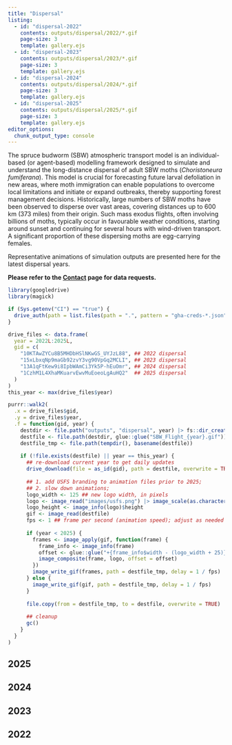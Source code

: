 ```yaml
---
title: "Dispersal"
listing:
  - id: "dispersal-2022"
    contents: outputs/dispersal/2022/*.gif
    page-size: 3
    template: gallery.ejs
  - id: "dispersal-2023"
    contents: outputs/dispersal/2023/*.gif
    page-size: 3
    template: gallery.ejs
  - id: "dispersal-2024"
    contents: outputs/dispersal/2024/*.gif
    page-size: 3
    template: gallery.ejs
  - id: "dispersal-2025"
    contents: outputs/dispersal/2025/*.gif
    page-size: 3
    template: gallery.ejs
editor_options: 
  chunk_output_type: console
---
```


The spruce budworm (SBW) atmospheric transport model is an individual-based (or agent-based) modelling framework designed to simulate and understand the long-distance dispersal of adult SBW moths (_Choristoneura fumiferana_).
This model is crucial for forecasting future larval defoliation in new areas, where moth immigration can enable populations to overcome local limitations and initiate or expand outbreaks, thereby supporting forest management decisions.
Historically, large numbers of SBW moths have been observed to disperse over vast areas, covering distances up to 600 km (373 miles) from their origin.
Such mass exodus flights, often involving billions of moths, typically occur in favourable weather conditions, starting around sunset and continuing for several hours with wind-driven transport. 
A significant proportion of these dispersing moths are egg-carrying females.

Representative animations of simulation outputs are presented here for the latest dispersal years.

**Please refer to the [Contact](contact.qmd) page for data requests.**

```r
library(googledrive)
library(magick)

if (Sys.getenv("CI") == "true") {
  drive_auth(path = list.files(path = ".", pattern = "gha-creds-*.json"))
}

drive_files <- data.frame(
  year = 2022L:2025L,
  gid = c(
    "10KTAwZYCu8B5MHDbHSlNKwGS_UYJzL88", ## 2022 dispersal
    "15xLbxqNp9maGb92zvY3vg90VpGq2MCLI", ## 2023 dispersal
    "13A1qFtKew9i8IpbWAmCi3Yk5P-hEuOmr", ## 2024 dispersal
    "1CzhM1L4XhaMKuarvEwvMuEoeoLgAuHQ2"  ## 2025 dispersal
  )
)
this_year <- max(drive_files$year)

purrr::walk2(
  .x = drive_files$gid,
  .y = drive_files$year,
  .f = function(gid, year) {
    destdir <- file.path("outputs", "dispersal", year) |> fs::dir_create()
    destfile <- file.path(destdir, glue::glue("SBW_Flight_{year}.gif"))
    destfile_tmp <- file.path(tempdir(), basename(destfile))
     
    if (!file.exists(destfile) || year == this_year) {
      ## re-download current year to get daily updates
      drive_download(file = as_id(gid), path = destfile, overwrite = TRUE)
    
      ## 1. add USFS branding to animation files prior to 2025;
      ## 2. slow down animations;
      logo_width <- 125 ## new logo width, in pixels
      logo <- image_read("images/usfs.png") |> image_scale(as.character(logo_width))
      logo_height <- image_info(logo)$height
      gif <- image_read(destfile)
      fps <- 1 ## frame per second (animation speed); adjust as needed
      
      if (year < 2025) {
        frames <- image_apply(gif, function(frame) {
          frame_info <- image_info(frame)
          offset <- glue::glue("+{frame_info$width - (logo_width + 25)}+{frame_info$height - (logo_height + 75)}")
          image_composite(frame, logo, offset = offset)
        })
        image_write_gif(frames, path = destfile_tmp, delay = 1 / fps)
      } else {
        image_write_gif(gif, path = destfile_tmp, delay = 1 / fps)
      }
      
      file.copy(from = destfile_tmp, to = destfile, overwrite = TRUE)
      
      ## cleanup
      gc()
    }
  }
)
```

## 2025

::: {#dispersal-2025}
:::

## 2024

::: {#dispersal-2024}
:::

## 2023

::: {#dispersal-2023}
:::

## 2022

::: {#dispersal-2022}
:::

